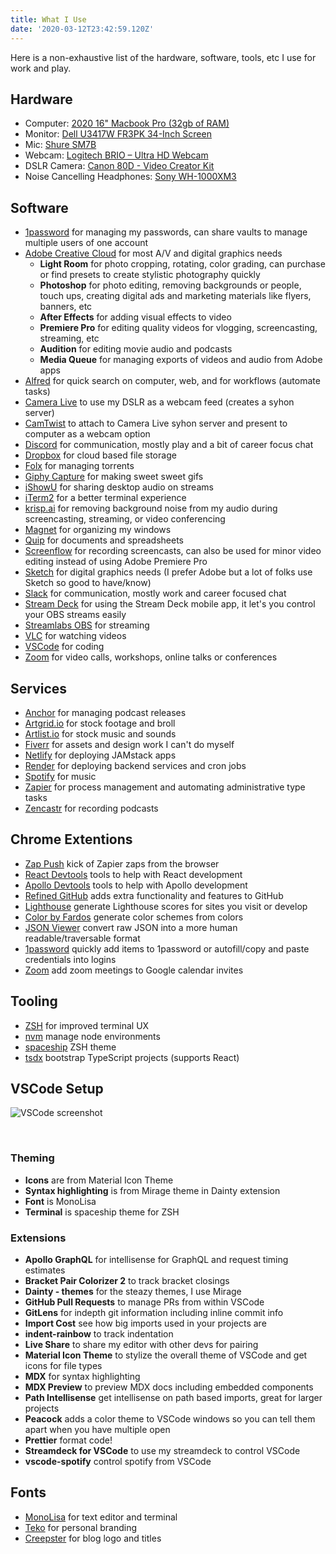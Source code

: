 ```yaml
---
title: What I Use
date: '2020-03-12T23:42:59.120Z'
---
```


Here is a non-exhaustive list of the hardware, software, tools, etc I use for work and play.

## Hardware

- Computer: [2020 16" Macbook Pro (32gb of RAM)](https://www.apple.com/macbook-pro/)
- Monitor: [Dell U3417W FR3PK 34-Inch Screen](https://www.amazon.com/gp/product/B01IOO4TIM/)
- Mic: [Shure SM7B](https://www.shure.com/en-US/products/microphones/sm7b)
- Webcam: [Logitech BRIO – Ultra HD Webcam](https://www.amazon.com/gp/product/B01N5UOYC4/)
- DSLR Camera: [Canon 80D - Video Creator Kit](https://www.bhphotovideo.com/c/product/1261371-REG/canon_1263c103_eos_80d_dslr_camera.html)
- Noise Cancelling Headphones: [Sony WH-1000XM3](https://www.sony.com/electronics/headband-headphones/wh-1000xm3)

## Software

- [1password](https://1password.com/) for managing my passwords, can share vaults to manage multiple users of one account
- [Adobe Creative Cloud](https://www.adobe.com/creativecloud.html) for most A/V and digital graphics needs
  - **Light Room** for photo cropping, rotating, color grading, can purchase or find presets to create stylistic photography quickly
  - **Photoshop** for photo editing, removing backgrounds or people, touch ups, creating digital ads and marketing materials like flyers, banners, etc
  - **After Effects** for adding visual effects to video
  - **Premiere Pro** for editing quality videos for vlogging, screencasting, streaming, etc
  - **Audition** for editing movie audio and podcasts
  - **Media Queue** for managing exports of videos and audio from Adobe apps
- [Alfred](https://www.alfredapp.com/) for quick search on computer, web, and for workflows (automate tasks)
- [Camera Live](https://github.com/v002/v002-Camera-Live) to use my DSLR as a webcam feed (creates a syhon server)
- [CamTwist](http://camtwiststudio.com/) to attach to Camera Live syhon server and present to computer as a webcam option
- [Discord](https://discordapp.com/) for communication, mostly play and a bit of career focus chat
- [Dropbox](https://dropbox.com) for cloud based file storage
- [Folx](https://mac.eltima.com/download-manager.html) for managing torrents
- [Giphy Capture](https://giphy.com/apps/giphycapture) for making sweet sweet gifs
- [iShowU](https://support.shinywhitebox.com/hc/en-us/articles/360030800592) for sharing desktop audio on streams
- [iTerm2](https://www.iterm2.com/) for a better terminal experience
- [krisp.ai](https://krisp.ai) for removing background noise from my audio during screencasting, streaming, or video conferencing
- [Magnet](https://magnet.crowdcafe.com/) for organizing my windows
- [Quip](https://quip.com/) for documents and spreadsheets
- [Screenflow](https://www.telestream.net/screenflow/) for recording screencasts, can also be used for minor video editing instead of using Adobe Premiere Pro
- [Sketch](https://www.sketch.com/) for digital graphics needs (I prefer Adobe but a lot of folks use Sketch so good to have/know)
- [Slack](https://slack.com) for communication, mostly work and career focused chat
- [Stream Deck](https://www.elgato.com/en/gaming/downloads) for using the Stream Deck mobile app, it let's you control your OBS streams easily
- [Streamlabs OBS](https://streamlabs.com/) for streaming
- [VLC](https://www.videolan.org/vlc/index.html) for watching videos
- [VSCode](https://code.visualstudio.com/) for coding
- [Zoom](https://zoom.us/) for video calls, workshops, online talks or conferences

## Services

- [Anchor](https://anchor.fm/) for managing podcast releases
- [Artgrid.io](https://artgrid.io) for stock footage and broll
- [Artlist.io](https://artlist.io) for stock music and sounds
- [Fiverr](https://www.fiverr.com/) for assets and design work I can't do myself
- [Netlify](https://www.netlify.com/) for deploying JAMstack apps
- [Render](https://render.com/) for deploying backend services and cron jobs
- [Spotify](https://spotify.com) for music
- [Zapier](https://zapier.com) for process management and automating administrative type tasks
- [Zencastr](https://zencastr.com/) for recording podcasts

## Chrome Extentions

- [Zap Push](https://chrome.google.com/webstore/detail/zapier/ngghlnfmdgnpegcmbpgehkbhkhkbkjpj?hl=en) kick of Zapier zaps from the browser
- [React Devtools](https://chrome.google.com/webstore/detail/react-developer-tools/fmkadmapgofadopljbjfkapdkoienihi?hl=en) tools to help with React development
- [Apollo Devtools](https://chrome.google.com/webstore/detail/apollo-client-developer-t/jdkknkkbebbapilgoeccciglkfbmbnfm?hl=en-US) tools to help with Apollo development
- [Refined GitHub](https://chrome.google.com/webstore/detail/refined-github/hlepfoohegkhhmjieoechaddaejaokhf?hl=en) adds extra functionality and features to GitHub
- [Lighthouse](https://chrome.google.com/webstore/detail/lighthouse/blipmdconlkpinefehnmjammfjpmpbjk?hl=en) generate Lighthouse scores for sites you visit or develop
- [Color by Fardos](https://chrome.google.com/webstore/detail/color-by-fardos/iibpgpkhpfggipbacjfeijkloidhmiei?hl=en-US) generate color schemes from colors
- [JSON Viewer](https://chrome.google.com/webstore/detail/json-viewer/gbmdgpbipfallnflgajpaliibnhdgobh?hl=en-US) convert raw JSON into a more human readable/traversable format
- [1password](https://chrome.google.com/webstore/detail/1password-extension-deskt/aomjjhallfgjeglblehebfpbcfeobpgk?hl=en) quickly add items to 1password or autofill/copy and paste credentials into logins
- [Zoom](https://chrome.google.com/webstore/detail/zoom-scheduler/kgjfgplpablkjnlkjmjdecgdpfankdle?hl=en-US) add zoom meetings to Google calendar invites

## Tooling

- [ZSH](https://ohmyz.sh/) for improved terminal UX
- [nvm](https://github.com/nvm-sh/nvm) manage node environments
- [spaceship](https://github.com/denysdovhan/spaceship-prompt) ZSH theme
- [tsdx](https://github.com/jaredpalmer/tsdx) bootstrap TypeScript projects (supports React)

## VSCode Setup

![VSCode screenshot](../assets/vscode-screenshot.png)

<br />

### Theming

- **Icons** are from Material Icon Theme
- **Syntax highlighting** is from Mirage theme in Dainty extension
- **Font** is MonoLisa
- **Terminal** is spaceship theme for ZSH

### Extensions

- **Apollo GraphQL** for intellisense for GraphQL and request timing estimates
- **Bracket Pair Colorizer 2** to track bracket closings
- **Dainty - themes** for the steazy themes, I use Mirage
- **GitHub Pull Requests** to manage PRs from within VSCode
- **GitLens** for indepth git information including inline commit info
- **Import Cost** see how big imports used in your projects are
- **indent-rainbow** to track indentation
- **Live Share** to share my editor with other devs for pairing
- **Material Icon Theme** to stylize the overall theme of VSCode and get icons for file types
- **MDX** for syntax highlighting
- **MDX Preview** to preview MDX docs including embedded components
- **Path Intellisense** get intellisense on path based imports, great for larger projects
- **Peacock** adds a color theme to VSCode windows so you can tell them apart when you have multiple open
- **Prettier** format code!
- **Streamdeck for VSCode** to use my streamdeck to control VSCode
- **vscode-spotify** control spotify from VSCode

## Fonts

- [MonoLisa](https://monolisa.dev/) for text editor and terminal
- [Teko](https://fonts.google.com/specimen/Teko) for personal branding
- [Creepster](https://fonts.google.com/specimen/Creepster) for blog logo and titles
